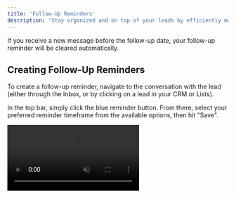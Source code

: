 ```yaml
---
title: 'Follow-Up Reminders'
description: 'Stay organized and on top of your leads by efficiently managing follow-up reminders right from your conversations.'
---
```


<Info>If you receive a new message before the follow-up date, your follow-up reminder will be cleared automatically.</Info>

## Creating Follow-Up Reminders

To create a follow-up reminder, navigate to the conversation with the lead (either through the Inbox, or by clicking on a lead in your CRM or Lists).

In the top bar, simply click the blue reminder button. From there, select your preferred reminder timeframe from the available options, then hit "Save".

<video autoplay="true" muted="true" loop playsinline className="w-full aspect-video" src="/videos/guides_add_reminder.mp4" />

## Updating Follow-Up Reminders

To update an existing follow-up reminder, navigate to the conversation with the lead (either through the Inbox, or by clicking on a lead in your CRM or Lists).

In the top bar, simply click the blue reminder button. From there, pick a new date and hit "Save", or cancel the reminder.

<video autoplay="true" muted="true" loop playsinline className="w-full aspect-video" src="/videos/guides_edit_reminder.mp4" />